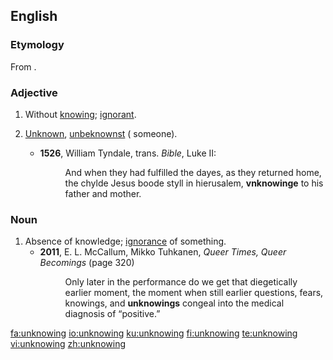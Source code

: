 ==English==

===Etymology===
From {{prefix|un|knowing|lang=en}}.

===Adjective===
{{en-adj}}

# Without [[knowing]]; [[ignorant]].
# {{label|en|obsolete}} [[unknown|Unknown]], [[unbeknownst]] ({{term|to}} someone).
#* '''1526''', William Tyndale, trans. ''Bible'', Luke II:
#*: And when they had fulfilled the dayes, as they returned home, the chylde Jesus boode styll in hierusalem, '''vnknowinge''' to his father and mother.

===Noun===
{{en-noun}}

# Absence of knowledge; [[ignorance]] of something.
#* '''2011''', E. L. McCallum, ‎Mikko Tuhkanen, ''Queer Times, Queer Becomings'' (page 320)
#*: Only later in the performance do we get that diegetically earlier moment, the moment when still earlier questions, fears, knowings, and '''unknowings''' congeal into the medical diagnosis of “positive.”

[[fa:unknowing]]
[[io:unknowing]]
[[ku:unknowing]]
[[fi:unknowing]]
[[te:unknowing]]
[[vi:unknowing]]
[[zh:unknowing]]